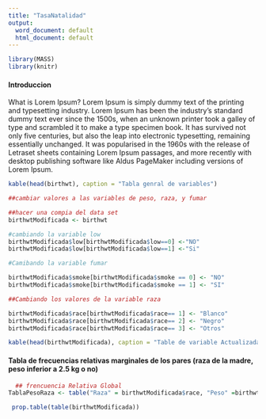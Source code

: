 ```yaml
---
title: "TasaNatalidad"
output:
  word_document: default
  html_document: default
---
```


```r
library(MASS)
library(knitr)
```

#### **Introduccion**

What is Lorem Ipsum?
Lorem Ipsum is simply dummy text of the printing and typesetting industry. Lorem Ipsum has been the industry's standard dummy text ever since the 1500s, when an unknown printer took a galley of type and scrambled it to make a type specimen book. It has survived not only five centuries, but also the leap into electronic typesetting, remaining essentially unchanged. It was popularised in the 1960s with the release of Letraset sheets containing Lorem Ipsum passages, and more recently with desktop publishing software like Aldus PageMaker including versions of Lorem Ipsum.

```r
kable(head(birthwt), caption = "Tabla genral de variables")
```

```r
##cambiar valores a las variables de peso, raza, y fumar 

##hacer una compia del data set
birthwtModificada <- birthwt

#cambiando la variable low
birthwtModificada$low[birthwtModificada$low==0] <-"NO"
birthwtModificada$low[birthwtModificada$low==1] <-"Si"

#Camibando la variable fumar

birthwtModificada$smoke[birthwtModificada$smoke == 0] <- "NO"
birthwtModificada$smoke[birthwtModificada$smoke == 1] <- "SI"

##Cambiando los valores de la variable raza

birthwtModificada$race[birthwtModificada$race== 1] <- "Blanco"
birthwtModificada$race[birthwtModificada$race== 2] <- "Negro"
birthwtModificada$race[birthwtModificada$race== 3] <- "Otros"

kable(head(birthwtModificada), caption = "Table de variable Actualizada")

```

#### Tabla de frecuencias relativas marginales de los pares (raza de la madre, peso inferior a 2.5 kg o no)
```r


  ## frencuencia Relativa Global  
TablaPesoRaza <- table("Raza" = birthwtModificada$race, "Peso" =birthwtModificada$low)  

 prop.table(table(birthwtModificada))  



```

